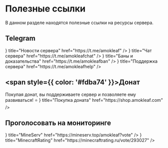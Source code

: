 
# Полезные ссылки

В данном разделе находятся полезные ссылки на ресурсы сервера.

## Telegram

<Cards>
  <Card 
    icon={<Newspaper color={"white"} />} 
    title="Новости сервера" 
    href="https://t.me/amokleaf"
  />
  <Card 
    icon={<MessageSquareText color={"white"} />} 
    title="Чат сервера" 
    href="https://t.me/amokleafchat"
  />
  <Card 
    icon={<Gavel color={"white"} />} 
    title="Баны и доказательства" 
    href="https://t.me/amokleafban"
  />
</Cards>
<Cards num='1'>
  <Card 
    icon={<BadgeHelp color={"white"} />} 
    title="Поддержка сервера" 
    href="https://t.me/amokleafhelp"
  />
</Cards>

## <span style={{ color: '#fdba74' }}>Донат</span>

<Callout>
    Покупая донат, вы поддерживаете сервер и позволяете ему развиваться! ⭐
</Callout>
<Cards num='1'>
  <Card 
    icon={<ShoppingBasket color={"#ffe172"} />} 
    title="Покупка доната" 
    href="https://shop.amokleaf.com"
  />
</Cards>

## Проголосовать на мониторинге

<Cards num='2'>
  <Card 
    icon={<HardDrive color={"white"} />} 
    title="MineServ" 
    href="https://mineserv.top/amokleaf?vote"
  />
  <Card 
    icon={<Star color={"white"} />} 
    title="MinecraftRating" 
    href="https://minecraftrating.ru/vote/293027"
  />
</Cards>